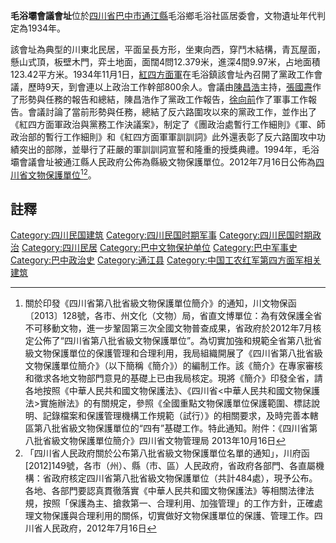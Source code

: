 {{msg:四川省文物保護單位
|名稱 = 毛浴壩會議會址
|編號 = 458
|圖片 = 
|級別 = S8
|分類 = 
|時代 = 1934年
|地点 = [[四川省|四川省]][[巴中市|巴中市]][[通江縣|通江縣]]
|坐標 =
|登錄 = 2012年7月16日
}}
'''毛浴壩會議會址'''位於[[四川省|四川省]][[巴中市|巴中市]][[通江縣|通江縣]]毛浴鄉毛浴社區居委會，文物遺址年代判定為1934年。

該會址為典型的川東北民居，平面呈長方形，坐東向西，穿鬥木結構，青瓦屋面，懸山式頂，板壁木門，弈土地面，面闊4問12.379米，進深4間9.97米，占地面積123.42平方米。1934年11月1日，[[紅四方面軍|紅四方面軍]]在毛浴鎮該會址內召開了黨政工作會議，歷時9天，到會連以上政治工作幹部800余人。會議由[[陳昌浩|陳昌浩]]主持，[[張國燾|張國燾]]作了形勢與任務的報告和總結，陳昌浩作了黨政工作報告，[[徐向前|徐向前]]作了軍事工作報告。會議討論了當前形勢與任務，總結了反六路圍攻以來的黨政工作，並作出了《紅四方面軍政治與黨務工作決議案》，制定了《團政治處暫行工作細則》《軍、師政治部的暫行工作細則》和《紅四方面軍軍訓訓詞》此外還表彰了反六路圍攻中功績突出的部隊，並舉行了莊嚴的軍訓訓詞宣誓和隆重的授獎典禮。1994年，毛浴壩會議會址被通江縣人民政府公佈為縣級文物保護單位。2012年7月16日公佈為[[四川省文物保護單位|四川省文物保護單位]]<ref>關於印發《四川省第八批省級文物保護單位簡介》的通知，川文物保函〔2013〕128號，各市、州文化（文物）局，省直文博單位：為有效保護全省不可移動文物，進一步鞏固第三次全國文物普查成果，省政府於2012年7月核定公佈了“四川省第八批省級文物保護單位”。為切實加強和規範全省第八批省級文物保護單位的保護管理和合理利用，我局組織開展了《四川省第八批省級文物保護單位簡介》（以下簡稱《簡介》）的編制工作。該《簡介》在專家審核和徵求各地文物部門意見的基礎上已由我局核定。現將《簡介》印發全省，請各地按照《中華人民共和國文物保護法》、《四川省<中華人民共和國文物保護法>實施辦法》的有關規定，參照《全國重點文物保護單位保護範圍、標誌說明、記錄檔案和保護管理機構工作規範（試行）》的相關要求，及時完善本轄區第八批省級文物保護單位的“四有”基礎工作。特此通知。附件：《四川省第八批省級文物保護單位簡介》四川省文物管理局  2013年10月16日</ref><ref>  「四川省人民政府關於公布第八批省級文物保護單位名單的通知」，川府函[2012]149號，各市（州）、縣（市、區）人民政府，省政府各部門、各直屬機構：省政府核定四川省第八批省級文物保護單位（共計484處），現予公布。各地、各部門要認真貫徹落實《中華人民共和國文物保護法》等相關法律法規，按照「保護為主、搶救第一、合理利用、加強管理」的工作方針，正確處理文物保護與合理利用的關係，切實做好文物保護單位的保護、管理工作。四川省人民政府，2012年7月16日</ref>。
==註釋==
{{Reflist|2}}

[[Category:四川民国建筑|Category:四川民国建筑]]
[[Category:四川民国时期军事|Category:四川民国时期军事]]
[[Category:四川民国时期政治|Category:四川民国时期政治]]
[[Category:四川民居|Category:四川民居]]
[[Category:巴中文物保护单位|Category:巴中文物保护单位]]
[[Category:巴中军事史|Category:巴中军事史]]
[[Category:巴中政治史|Category:巴中政治史]]
[[Category:通江县|Category:通江县]]
[[Category:中国工农红军第四方面军相关建筑|Category:中国工农红军第四方面军相关建筑]]